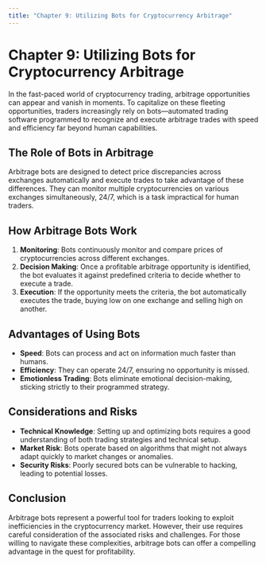 ```yaml
---
title: "Chapter 9: Utilizing Bots for Cryptocurrency Arbitrage"
---
```


# Chapter 9: Utilizing Bots for Cryptocurrency Arbitrage

In the fast-paced world of cryptocurrency trading, arbitrage opportunities can appear and vanish in moments. To capitalize on these fleeting opportunities, traders increasingly rely on bots—automated trading software programmed to recognize and execute arbitrage trades with speed and efficiency far beyond human capabilities.

## The Role of Bots in Arbitrage

Arbitrage bots are designed to detect price discrepancies across exchanges automatically and execute trades to take advantage of these differences. They can monitor multiple cryptocurrencies on various exchanges simultaneously, 24/7, which is a task impractical for human traders.

## How Arbitrage Bots Work

1. **Monitoring**: Bots continuously monitor and compare prices of cryptocurrencies across different exchanges.
2. **Decision Making**: Once a profitable arbitrage opportunity is identified, the bot evaluates it against predefined criteria to decide whether to execute a trade.
3. **Execution**: If the opportunity meets the criteria, the bot automatically executes the trade, buying low on one exchange and selling high on another.

## Advantages of Using Bots

- **Speed**: Bots can process and act on information much faster than humans.
- **Efficiency**: They can operate 24/7, ensuring no opportunity is missed.
- **Emotionless Trading**: Bots eliminate emotional decision-making, sticking strictly to their programmed strategy.

## Considerations and Risks

- **Technical Knowledge**: Setting up and optimizing bots requires a good understanding of both trading strategies and technical setup.
- **Market Risk**: Bots operate based on algorithms that might not always adapt quickly to market changes or anomalies.
- **Security Risks**: Poorly secured bots can be vulnerable to hacking, leading to potential losses.

## Conclusion

Arbitrage bots represent a powerful tool for traders looking to exploit inefficiencies in the cryptocurrency market. However, their use requires careful consideration of the associated risks and challenges. For those willing to navigate these complexities, arbitrage bots can offer a compelling advantage in the quest for profitability.
